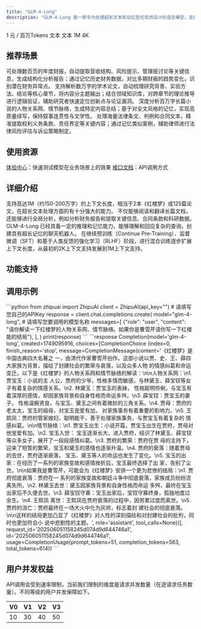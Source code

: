 ```yaml
---
title: "GLM-4-Long"
description: "GLM-4-Long 是一款专为处理超长文本和记忆型任务而设计的语言模型，支持 1M 超长输入（150-200万字）。"
---
```


<CardGroup cols={3}>
  <Card title="价格" icon="circle-dollar">
    1 元 / 百万Tokens
  </Card>
  <Card title="输入模态" icon="arrow-down-right">
    文本
  </Card>
  <Card title="输出模态" icon="arrow-down-left">
    文本
  </Card>
  <Card title="上下文窗口" icon="arrow-down-arrow-up" iconType="regular">
    1M
  </Card>
  <Card title="最大输出Tokens" icon="maximize" iconType="regular">
    4K
  </Card>
</CardGroup>

## <Icon icon="stars" iconType="solid" color="#3890ff" size={28} />   推荐场景

<AccordionGroup>
  <Accordion title="财报解读" icon="file-invoice-dollar">
    可处理数百页的年度财报，自动提取营收结构、风险提示、管理层讨论等关键信息，生成结构化分析报告；通过记忆历史财务数据，对比多期财报的趋势变化，识别潜在财务异常点。
  </Accordion>
  <Accordion title="论文读取" icon="file-import">
    支持解析数万字的学术论文，自动梳理研究背景、实验方法、结论等核心章节，将内容分主题输出；结合领域知识库，对跨章节的理论推导进行逻辑验证，辅助研究者快速定位创新点与论证漏洞。
  </Accordion>
  <Accordion title="小说阅读" icon="book">
    深度分析百万字长篇小说的人物关系网、情节脉络，生成特定内容总结；基于对全文风格的记忆，实现高质量续写，保持叙事连贯性与文学性。
  </Accordion>
  <Accordion title="法律文书分析" icon="books">
    处理海量法律条文、判例和合同文本，精准提取权利义务条款、责任界定等关键内容；通过记忆类似案例，辅助律师进行法律风险评估与诉讼策略制定。
  </Accordion>
</AccordionGroup>

## <Icon icon="bars-sort" iconType="solid" color="#3890ff" size={28} />   使用资源

[体验中心](https://bigmodel.cn/trialcenter/modeltrial/text?modelCode=glm-4-long)：快速测试模型在业务场景上的效果
[接口文档](https://bigmodel.cn/dev/api/normal-model/glm-4)：API调用方式

## <Icon icon="arrow-down-from-line" iconType="solid" color="#3890ff" size={28} />   详细介绍

<Steps>
  <Step title="超长文本处理能力" iconType="regular" stepNumber={1} titleSize="h3">
    支持高达1M（约150-200万字）的上下文长度，相当于2本《红楼梦》或125篇论文，在超长文本处理方面的有十分强大的能力。
  </Step>
  <Step title="推理能力" iconType="regular" stepNumber={2} titleSize="h3">
    不仅能够阅读和翻译长篇文档，还能够进行全局分析，例如分析财务报告和提取关键信息、合同条款和科研数据。GLM-4-Long 已经具备一定的推理和记忆能力，能够理解和回应复杂的查询，创建具有超长记忆的聊天机器人。
  </Step>
  <Step title="技术关键点" iconType="regular" stepNumber={3} titleSize="h3">
    在继续预训练（Continue Pre-Training）、监督微调（SFT）和基于人类反馈的强化学习（RLHF）阶段，进行混合训练逐步扩展上下文长度，从最初的2K上下文支持发展到1M上下文支持。
  </Step>
</Steps>

## <Icon icon="arrow-down-big-small" iconType="solid" color="#3890ff" size={28} />   功能支持

<CardGroup cols={3}>
  <Card title="流式输出" icon="arrow-down-from-dotted-line">
    
  </Card>
  <Card title="结构化输出" icon="arrow-down-from-line">
    
  </Card>
  <Card title="函数调用" icon="function">
    
  </Card>
</CardGroup>

## <Icon icon="rectangle-code" iconType="solid" color="#3890ff" size={28} />   调用示例

<Tabs>
  <Tab title="输入示例">
    ```python
    from zhipuai import ZhipuAI
    client = ZhipuAI(api_key="")  # 请填写您自己的APIKey
    response = client.chat.completions.create(
    model="glm-4-long",  # 请填写您要调用的模型名称
    messages=[
    {"role": "user", "content": "请你解读一下红楼梦的人物关系网、情节脉络。如果你是曹雪芹请你写一下红楼能的结局"},
    ],
    )
    print(response)
    ```
  </Tab>
  <Tab title="输出示例">
    ```response
    Completion(model='glm-4-long', created=1749095916, choices=[CompletionChoice
    (index=0, finish_reason='stop', message=CompletionMessage(content='《红楼梦》是中国古典四大名著之
    一，由清代作家曹雪芹创作。这部小说以贾、史、王、薛四大家族为背景，描绘了封建社会的繁荣与衰落，以及众多人物
    的情感纠葛和命运变迁。以下是《红楼梦》的人物关系网和情节脉络的解读：\n\n人物关系网：\n1. 贾宝玉：小说的主
    人公，贾府的少爷，性格多情而敏感，与林黛玉、薛宝钗等女子有着复杂的情感关系。\n2. 林黛玉：贾宝玉的表妹，
    性格聪明伶俐，与宝玉有着深厚的感情，却因家族背景和自身性格而命运多舛。\n3. 薛宝钗：贾宝玉的妻子，
    性格温婉贤良，与宝玉、黛玉之间有着微妙的三角关系。\n4. 贾母：贾府的老太太，宝玉的祖母，对宝玉宠爱有加，
    对家族事务有着重要的影响力。\n5. 王熙凤：贾府的管家媳妇，聪明能干，善于处理家族事务，与贾宝玉有着复杂的
    情感纠葛。\n\n情节脉络：\n1. 贾宝玉出生：小说开篇，贾宝玉出生在贾府，贾母对他宠爱有加。\n2. 宝玉入世：
    宝玉逐渐长大，进入贾府，结识了林黛玉、薛宝钗等众多女子，展开了一段段感情纠葛。\n3. 贾府的繁荣：贾府在贾
    母的主持下，迎来了短暂的繁荣，宝玉和黛玉的感情也逐渐升温。\n4. 贾府的衰落：随着贾母的去世，贾府逐渐衰落，
    宝玉、黛玉等人的命运也发生了变化。\n5. 宝玉的出家：在经历了一系列的家族变故和感情挫折后，宝玉最终选择了出
    家，告别了尘世。\n\n如果我是曹雪芹，可能会为《红楼梦》安排一个更为悲惨的结局：\n1. 贾府彻底衰落：贾府在一
    系列的家族变故和朝廷斗争中彻底衰落，家族成员纷纷流离失所。\n2. 林黛玉去世：黛玉因家族背景和自身性格而命运
    多舛，最终在宝玉出家后不久便去世。\n3. 薛宝钗守寡：宝玉出家后，宝钗守寡终身，孤独地度过余生。\n4. 王熙凤
    离世：王熙凤在贾府衰落的过程中，因劳累过度而离世。\n5. 贾府的消亡：贾府最终在一场大火中化为灰烬，标志着封
    建社会的彻底衰落。\n\n这样的结局更加凸显了《红楼梦》对人性的深刻描绘和对封建社会的批判，同时也更加符合小
    说中悲剧性的主题。',
    role='assistant',
    tool_calls=None))],
    request_id='202506051158245d074d9d644746a1',
    id='202506051158245d074d9d644746a1',
    usage=CompletionUsage(prompt_tokens=51, completion_tokens=563, total_tokens=614))
    ```
  </Tab>
</Tabs>

## <Icon icon="square-user" iconType="solid" color="#3890ff" size={28} />   用户并发权益

API调用会受到速率限制，当前我们限制的维度是请求并发数量（在途请求任务数量）。不同等级的用户并发保障如下。

| V0 | V1 | V2 | V3 |
| --- | --- | --- | --- |
| 10 | 30 | 40 | 50 |